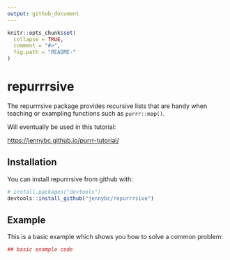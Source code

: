 ```yaml
---
output: github_document
---
```


<!-- README.md is generated from README.Rmd. Please edit that file -->

```r
knitr::opts_chunk$set(
  collapse = TRUE,
  comment = "#>",
  fig.path = "README-"
)
```

# repurrrsive

The repurrrsive package provides recursive lists that are handy when teaching or exampling functions such as `purrr::map()`.

Will eventually be used in this tutorial:

<https://jennybc.github.io/purrr-tutorial/>

## Installation

You can install repurrrsive from github with:

```r
# install.packages("devtools")
devtools::install_github("jennybc/repurrrsive")
```

## Example

This is a basic example which shows you how to solve a common problem:

```r
## basic example code
```
